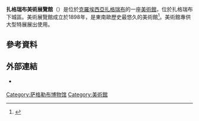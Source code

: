 {{Infobox museum
| name = 扎格瑞布美術展覽館
| native_name = Umjetnički paviljon u Zagrebu
| native_name_lang = hr
| logo = 
| image =Zagreb_Art_Pavilion_(cropped).jpg
|imagesize     = 300px
| caption =扎格瑞布美術展覽館
| alt = 
| map_type = 
| map_caption = 
| former_name = 
| established = 1898年12月15日
| dissolved = 
| location ={{CRO}} [[扎格瑞布|扎格瑞布]]、22 King Tomislav Square
| coordinates = {{coord|45|48|26|N|15|58|43|E|type:landmark_region:HR-21|format=dms|display=inline,title}}
| type = [[美術館|美術館]]
| visitors = 65,164 (2018) <ref>{{cite web|url=http://mdc.hr/files/file/muzeji/statistika/Posjecenost_hr_muzeja_2018.pdf|title=Posjećenost hrvatskih muzeja u 2017. godini|work=mdc.hr|location=Zagreb|publisher=Museum Documentation Center|language=hr|access-date=1 October 2019|archive-date=2022-06-15|archive-url=https://web.archive.org/web/20220615150544/https://mdc.hr/files/file/muzeji/statistika/Posjecenost_hr_muzeja_2018.pdf}}</ref>
| director = Jasminka Poklečki Stošić
| president = 
| curator = 
| publictransit = 
| website = [http://www.umjetnicki-paviljon.hr/en/ umjetnicki-paviljon.hr]
| network = 
| map_alt = 
}}
'''扎格瑞布美術展覽館'''（{{lang-hr|Umjetnički paviljon u Zagrebu}}）是位於[[克羅埃西亞|克羅埃西亞]][[扎格瑞布|扎格瑞布]]的一座[[美術館|美術館]]，位於扎格瑞布下城區。美術展覽館成立於1898年，是東南歐歷史最悠久的美術館<ref name="pavilion">{{cite web|url=http://www.umjetnicki-paviljon.hr/en/pavillion/history/|title=The history and activities of the Art pavilion in Zagreb 1898. - 1998.|publisher=Art Pavilion in Zagreb|accessdate=16 March 2010|deadurl=yes|archiveurl=https://web.archive.org/web/20100603122601/http://www.umjetnicki-paviljon.hr/en/pavillion/history/|archivedate=2010年6月3日}}</ref>。美術館專供大型特展展出使用。

==參考資料==
{{Reflist}}

==外部連結==
{{Commons category|Art Pavillon (Zagreb)|Art Pavilion in Zagreb}}
*{{Official website|umjetnicki-paviljon.hr}} {{hr icon}} {{en icon}}

{{Authority control}}
[[Category:萨格勒布博物馆|Category:萨格勒布博物馆]]
[[Category:美術館|Category:美術館]]
{{croatia-stub}}